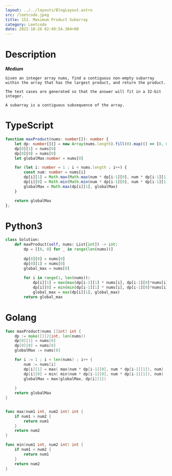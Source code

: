 ```yaml
---
layout: ../../layouts/BlogLayout.astro 
src: /leetcode.jpeg
title: 152. Maximum Product Subarray
category: Leetcode 
date: 2022-10-26 02:49:54.304+00 
---
```


# Description
***Medium***
```
Given an integer array nums, find a contiguous non-empty subarray within the array that has the largest product, and return the product.

The test cases are generated so that the answer will fit in a 32-bit integer.

A subarray is a contiguous subsequence of the array.
```

# TypeScript
```typescript
function maxProduct(nums: number[]): number {
    let dp: number[][] = new Array(nums.length).fill(0).map(() => [0, 0])
    dp[0][1] = nums[0]
    dp[0][0] = nums[0]
    let globalMax:number = nums[0]

    for (let i: number = 1 ; i < nums.length ; i++) {
        const num: number = nums[i]
        dp[i][1] = Math.max(Math.max(num * dp[i-1][0], num * dp[i-1][1]), num)
        dp[i][0] = Math.min(Math.min(num * dp[i-1][0], num * dp[i-1][1]), num)
        globalMax = Math.max(dp[i][1], globalMax)
    }

    return globalMax
};
```

# Python3
```python
class Solution:
    def maxProduct(self, nums: List[int]) -> int:
        dp = [[0, 0] for _ in range(len(nums))]
        
        dp[0][0] = nums[0]
        dp[0][1] = nums[0]
        global_max = nums[0]
        
        for i in range(1, len(nums)):
            dp[i][1] = max(max(dp[i-1][1] * nums[i], dp[i-1][0]*nums[i]), nums[i])
            dp[i][0] = min(min(dp[i-1][1] * nums[i], dp[i-1][0]*nums[i]), nums[i])
            global_max = max(dp[i][1], global_max)
        return global_max

```

# Golang
```go
func maxProduct(nums []int) int {
    dp := make([][2]int, len(nums))
    dp[0][1] = nums[0]
    dp[0][0] = nums[0]
    globalMax := nums[0]

    for i := 1 ; i < len(nums) ; i++ {
        num := nums[i]
        dp[i][1] = max( max(num * dp[i-1][0], num * dp[i-1][1]), num)
        dp[i][0] = min( min(num * dp[i-1][0], num * dp[i-1][1]), num)
        globalMax = max(globalMax, dp[i][1])
        
    }
    return globalMax
}


func max(num1 int, num2 int) int {
    if num1 > num2 {
        return num1
    }
    return num2
}

func min(num1 int, num2 int) int {
    if num1 < num2 {
        return num1
    }
    return num2
}
```
